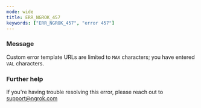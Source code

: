 ```yaml
---
mode: wide
title: ERR_NGROK_457
keywords: ["ERR_NGROK_457", "error 457"]
---
```


### Message

Custom error template URLs are limited to `MAX` characters; you have entered `VAL` characters.

### Further help

If you're having trouble resolving this error, please reach out to [support@ngrok.com](mailto:support@ngrok.com?subject=Help%20with%20ERR_NGROK_457)
